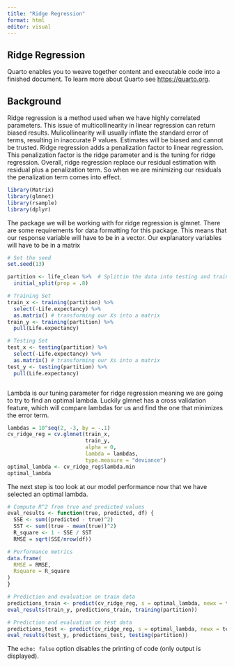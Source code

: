 ```yaml
---
title: "Ridge Regression"
format: html
editor: visual
---
```


## Ridge Regression

Quarto enables you to weave together content and executable code into a finished document. To learn more about Quarto see <https://quarto.org>.

## Background

Ridge regression is a method used when we have highly correlated parameters. This issue of multicollinearity in linear regression can return biased results. Mulicollinearity will usually inflate the standard error of terms, resulting in inaccurate P values. Estimates will be biased and cannot be trusted. Ridge regression adds a penalization factor to linear regression. This penalization factor is the ridge parameter and is the tuning for ridge regression. Overall, ridge regression replace our residual estimation with residual plus a penalization term. So when we are minimizing our residuals the penalization term comes into effect.

```r
library(Matrix)
library(glmnet)
library(rsample)
library(dplyr)

```

The package we will be working with for ridge regression is glmnet. There are some requirements for data formatting for this package. This means that our response variable will have to be in a vector. Our explanatory variables will have to be in a matrix

```r
# Set the seed
set.seed(13)

partition <- life_clean %>%  # Splittin the data into testing and training 
  initial_split(prop = .8)

# Training Set
train_x <- training(partition) %>%
  select(-Life.expectancy) %>%
  as.matrix() # transforming our Xs into a matrix
train_y <- training(partition) %>%
  pull(Life.expectancy)

# Testing Set
test_x <- testing(partition) %>%
  select(-Life.expectancy) %>%
  as.matrix() # transforming our Xs into a matrix
test_y <- testing(partition) %>%
  pull(Life.expectancy)



```

Lambda is our tuning parameter for ridge regression meaning we are going to try to find an optimal lambda. Luckily glmnet has a cross validation feature, which will compare lambdas for us and find the one that minimizes the error term.

```r
lambdas = 10^seq(2, -3, by = -.1)
cv_ridge_reg = cv.glmnet(train_x,
                         train_y, 
                         alpha = 0, 
                         lambda = lambdas,
                         type.measure = "deviance")
optimal_lambda <- cv_ridge_reg$lambda.min
optimal_lambda
```

The next step is too look at our model performance now that we have selected an optimal lambda.

```r
# Compute R^2 from true and predicted values
eval_results <- function(true, predicted, df) {
  SSE <- sum((predicted - true)^2)
  SST <- sum((true - mean(true))^2)
  R_square <- 1 - SSE / SST
  RMSE = sqrt(SSE/nrow(df))

# Performance metrics
data.frame(
  RMSE = RMSE,
  Rsquare = R_square
)
}

# Prediction and evaluation on train data
predictions_train <- predict(cv_ridge_reg, s = optimal_lambda, newx = train_x)
eval_results(train_y, predictions_train, training(partition))

# Prediction and evaluation on test data
predictions_test <- predict(cv_ridge_reg, s = optimal_lambda, newx = test_x)
eval_results(test_y, predictions_test, testing(partition))
```

The `echo: false` option disables the printing of code (only output is displayed).
